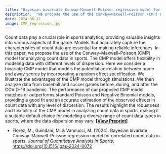 ```yaml
---
title: "Bayesian bivariate Conway–Maxwell–Poisson regression model for correlated count data in sports"
description:  "We propose the use of the Conway–Maxwell–Poisson (CMP) model for analyzing count data in sports offering flexibility in modeling data with different levels of dispersion"
date: 2024-08-12
image: CMP_regression.jpg
---
```


Count data play a crucial role in sports analytics, providing valuable insights into various aspects of the game. Models that accurately capture the characteristics of count data are essential for making reliable inferences. In this paper, we propose the use of the Conway–Maxwell–Poisson (CMP) model for analyzing count data in sports. The CMP model offers flexibility in modeling data with different levels of dispersion. Here we consider a bivariate CMP model that models the potential correlation between home and away scores by incorporating a random effect specification. We illustrate the advantages of the CMP model through simulations. We then analyze data from baseball and soccer games before, during, and after the COVID-19 pandemic. The performance of our proposed CMP model matches or outperforms standard Poisson and Negative Binomial models, providing a good fit and an accurate estimation of the observed effects in count data with any level of dispersion. The results highlight the robustness and flexibility of the CMP model in analyzing count data in sports, making it a suitable default choice for modeling a diverse range of count data types in sports, where the data dispersion may vary. **\[[View Preprint](CMP_Preprint.pdf)\]**

-   Florez, M., Guindani, M. & Vannucci, M. (2024). Bayesian bivariate Conway–Maxwell–Poisson regression model for correlated count data in sports. *Journal of Quantitative Analysis in Sports*. <https://doi.org/10.1515/jqas-2024-0072>
